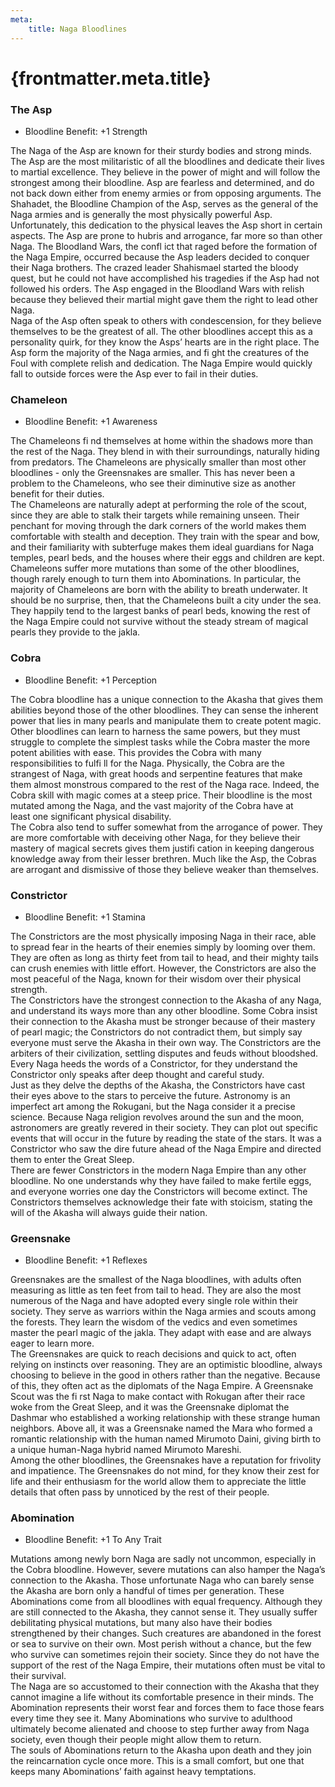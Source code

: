 ```yaml
---
meta:
    title: Naga Bloodlines
---
```

# {frontmatter.meta.title}

### <span>The Asp</span>

- Bloodline Benefit: +1 Strength

The Naga of the Asp are known for their sturdy bodies and strong minds. The Asp are the most militaristic of all the bloodlines and dedicate their lives to martial excellence. They believe in the power of might and will follow the strongest among their bloodline. Asp are fearless and determined, and do not back down either from enemy armies or from opposing arguments. The Shahadet, the Bloodline Champion of the Asp, serves as the general of the Naga armies and is generally the most physically powerful Asp.<br/>
Unfortunately, this dedication to the physical leaves the Asp short in certain aspects. The Asp are prone to hubris and arrogance, far more so than other Naga. The Bloodland Wars, the confl ict that raged before the formation of the Naga Empire, occurred because the Asp leaders decided to conquer their Naga brothers. The crazed leader Shahismael started the bloody quest, but he could not have accomplished his tragedies if the Asp had not followed his orders. The Asp engaged in the Bloodland Wars with relish because they believed their martial might gave them the right to lead other Naga.<br/>
Naga of the Asp often speak to others with condescension, for they believe themselves to be the greatest of all. The other bloodlines accept this as a personality quirk, for they know the Asps’ hearts are in the right place. The Asp form the majority of the Naga armies, and fi ght the creatures of the Foul with complete relish and dedication. The Naga Empire would quickly fall to outside forces were the Asp ever to fail in their duties.

### <span>Chameleon</span>

- Bloodline Benefit: +1 Awareness

The Chameleons fi nd themselves at home within the shadows more than the rest of the Naga. They blend in with their surroundings, naturally hiding from predators. The Chameleons are physically smaller than most other bloodlines - only the Greensnakes are smaller. This has never been a problem to the Chameleons, who see their diminutive size as another benefit for their duties.<br/>
The Chameleons are naturally adept at performing the role of the scout, since they are able to stalk their targets while remaining unseen. Their penchant for moving through the dark corners of the world makes them comfortable with stealth and deception. They train with the spear and bow, and their familiarity with subterfuge makes them ideal guardians for Naga temples, pearl beds, and the houses where their eggs and children are kept.<br/>
Chameleons suffer more mutations than some of the other bloodlines, though rarely enough to turn them into Abominations. In particular, the majority of Chameleons are born with the ability to breath underwater. It should be no surprise, then, that the Chameleons built a city under the sea. They happily tend to the largest banks of pearl beds, knowing the rest of the Naga Empire could not survive without the steady stream of magical pearls they provide to the jakla.

### <span>Cobra</span>

- Bloodline Benefit: +1 Perception

The Cobra bloodline has a unique connection to the Akasha that gives them abilities beyond those of the other bloodlines. They can sense the inherent power that lies in many pearls and manipulate them to create potent magic. Other bloodlines can learn to harness the same powers, but they must struggle to complete the simplest tasks while the Cobra master the more potent abilities with ease. This provides the Cobra with many responsibilities to fulfi ll for the Naga. Physically, the Cobra are the strangest of Naga, with great hoods and serpentine features that make them almost monstrous compared to the rest of the Naga race. Indeed, the Cobra skill with magic comes at a steep price. Their bloodline is the most mutated among the Naga, and the vast majority of the Cobra have at<br/>
least one significant physical disability.<br/>
The Cobra also tend to suffer somewhat from the arrogance of power. They are more comfortable with deceiving other Naga, for they believe their mastery of magical secrets gives them justifi cation in keeping dangerous knowledge away from their lesser brethren. Much like the Asp, the Cobras are arrogant and dismissive of those they believe weaker than themselves.

### <span>Constrictor</span>

- Bloodline Benefit: +1 Stamina

The Constrictors are the most physically imposing Naga in their race, able to spread fear in the hearts of their enemies simply by looming over them. They are often as long as thirty feet from tail to head, and their mighty tails can crush enemies with little effort. However, the Constrictors are also the most peaceful of the Naga, known for their wisdom over their physical strength.<br/>
The Constrictors have the strongest connection to the Akasha of any Naga, and understand its ways more than any other bloodline. Some Cobra insist their connection to the Akasha must be stronger because of their mastery of pearl magic; the Constrictors do not contradict them, but simply say everyone must serve the Akasha in their own way. The Constrictors are the arbiters of their civilization, settling disputes and feuds without bloodshed. Every Naga heeds the words of a Constrictor, for they understand the Constrictor only speaks after deep thought and careful study.<br/>
Just as they delve the depths of the Akasha, the Constrictors have cast their eyes above to the stars to perceive the future. Astronomy is an imperfect art among the Rokugani, but the Naga consider it a precise science. Because Naga religion revolves around the sun and the moon, astronomers are greatly revered in their society. They can plot out specific events that will occur in the future by reading the state of the stars. It was a Constrictor who saw the dire future ahead of the Naga Empire and directed them to enter the Great Sleep.<br/>
There are fewer Constrictors in the modern Naga Empire than any other bloodline. No one understands why they have failed to make fertile eggs, and everyone worries one day the Constrictors will become extinct. The Constrictors themselves acknowledge their fate with stoicism, stating the will of the Akasha will always guide their nation.

### <span>Greensnake</span>

- Bloodline Benefit: +1 Reflexes

Greensnakes are the smallest of the Naga bloodlines, with adults often measuring as little as ten feet from tail to head. They are also the most numerous of the Naga and have adopted every single role within their society. They serve as warriors within the Naga armies and scouts among the forests. They learn the wisdom of the vedics and even sometimes master the pearl magic of the jakla. They adapt with ease and are always eager to learn more.<br/>
The Greensnakes are quick to reach decisions and quick to act, often relying on instincts over reasoning. They are an optimistic bloodline, always choosing to believe in the good in others rather than the negative. Because of this, they often act as the diplomats of the Naga Empire. A Greensnake Scout was the fi rst Naga to make contact with Rokugan after their race woke from the Great Sleep, and it was the Greensnake diplomat the Dashmar who established a working relationship with these strange human neighbors. Above all, it was a Greensnake named the Mara who formed a romantic relationship with the human named Mirumoto Daini, giving birth to a unique human-Naga hybrid named Mirumoto Mareshi.<br/>
Among the other bloodlines, the Greensnakes have a reputation for frivolity and impatience. The Greensnakes do not mind, for they know their zest for life and their enthusiasm for the world allow them to appreciate the little details that often pass by unnoticed by the rest of their people.

### <span>Abomination</span>

- Bloodline Benefit: +1&#160;To Any Trait

Mutations among newly born Naga are sadly not uncommon, especially in the Cobra bloodline. However, severe mutations can also hamper the Naga’s connection to the Akasha. Those unfortunate Naga who can barely sense the Akasha are born only a handful of times per generation. These Abominations come from all bloodlines with equal frequency. Although they are still connected to the Akasha, they cannot sense it. They usually suffer debilitating physical mutations, but many also have their bodies strengthened by their changes. Such creatures are abandoned in the forest or sea to survive on their own. Most perish without a chance, but the few who survive can sometimes rejoin their society. Since they do not have the support of the rest of the Naga Empire, their mutations often must be vital to their survival.<br/>
The Naga are so accustomed to their connection with the Akasha that they cannot imagine a life without its comfortable presence in their minds. The Abomination represents their worst fear and forces them to face those fears every time they see it. Many Abominations who survive to adulthood ultimately become alienated and choose to step further away from Naga society, even though their people might allow them to return.<br/>
The souls of Abominations return to the Akasha upon death and they join the reincarnation cycle once more. This is a small comfort, but one that keeps many Abominations’ faith against heavy temptations.

